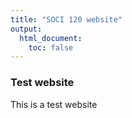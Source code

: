 ```yaml
---
title: "SOCI 120 website"
output:
  html_document:
    toc: false
---
```


### Test website

This is a test website




